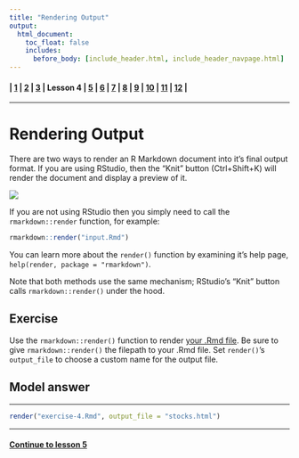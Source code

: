 ```yaml
---
title: "Rendering Output"
output:
  html_document:
    toc_float: false
    includes:
      before_body: [include_header.html, include_header_navpage.html]
---
```


#### | **[ 1 ](lesson-1.html)** |  **[ 2 ](lesson-2.html)** |  **[ 3 ](lesson-3.html)** | Lesson 4 | **[ 5 ](lesson-5.html)** | **[ 6 ](lesson-6.html)** | **[ 7 ](lesson-7.html)** | **[ 8 ](lesson-8.html)** | **[ 9 ](lesson-9.html)** | **[ 10 ](lesson-10.html)** | **[ 11 ](lesson-11.html)** | **[ 12 ](lesson-12.html)** |
***

# Rendering Output

There are two ways to render an R Markdown document into it's final output format. If you are using RStudio, then the "Knit" button (Ctrl+Shift+K) will render the document and display a preview of it.

![](lesson-images/markdownKnitButton.png)

If you are not using RStudio then you simply need to call the `rmarkdown::render` function, for example:

```r
rmarkdown::render("input.Rmd")
```

You can learn more about the `render()` function by examining it's help page, `help(render, package = "rmarkdown")`.

Note that both methods use the same mechanism; RStudio's "Knit" button calls `rmarkdown::render()` under the hood.

## Exercise

Use the `rmarkdown::render()` function to render [your .Rmd file](lesson-exercises/exercise-4.Rmd). Be sure to give `rmarkdown::render()` the filepath to your .Rmd file. Set `render()`'s `output_file` to choose a custom name for the output file.

## Model answer

***

```r
render("exercise-4.Rmd", output_file = "stocks.html")
```

***
#### [Continue to lesson 5](lesson-5.html)
